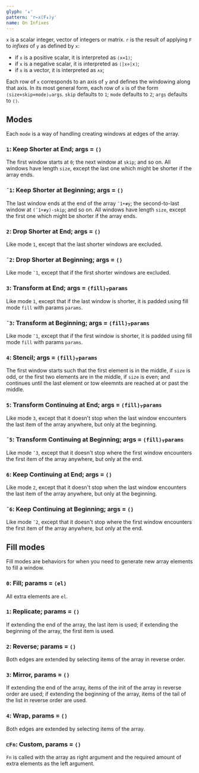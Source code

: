 ```yaml
---
glyph: '↡'
pattern: 'r←x(F↡)y'
name: On Infixes
---
```


`x` is a scalar integer, vector of integers or matrix. `r` is the result of applying `F` to *infixes* of `y` as defined by `x`:

* if `x` is a positive scalar, it is interpreted as `⟨x⋄1⟩`;
* if `x` is a negative scalar, it is interpreted as `⟨|x⋄|x⟩`;
* if `x` is a vector, it is interpreted as `∧x`;

Each row of `x` corresponds to an axis of `y` and defines the windowing along that axis. In its most general form, each row of `x` is of the form `⟨size⋄skip⋄mode⟩⍪args`. `skip` defaults to `1`; `mode` defaults to `2`; `args` defaults to `⟨⟩`.

## Modes

Each `mode` is a way of handling creating windows at edges of the array.

### `1`: Keep Shorter at End; args = `⟨⟩`

The first window starts at `0`; the next window at `skip`; and so on. All windows have length `size`, except the last one which might be shorter if the array ends.

### `¯1`: Keep Shorter at Beginning; args = `⟨⟩`

The last window ends at the end of the array `¯1+≢y`; the second-to-last window at `(¯1+≢y)-skip`; and so on. All windows have length `size`, except the first one which might be shorter if the array ends.

### `2`: Drop Shorter at End; args = `⟨⟩`

Like mode `1`, except that the last shorter windows are excluded.

### `¯2`: Drop Shorter at Beginning; args = `⟨⟩`

Like mode `¯1`, except that if the first shorter windows are excluded.

### `3`: Transform at End; args = `⟨fill⟩⍪params`

Like mode `1`, except that if the last window is shorter, it is padded using fill mode `fill` with params `params`.

### `¯3`: Transform at Beginning; args = `⟨fill⟩⍪params`

Like mode `¯1`, except that if the first window is shorter, it is padded using fill mode `fill` with params `params`.

### `4`: Stencil; args = `⟨fill⟩⍪params`

<planned />

The first window starts such that the first element is in the middle, if `size` is odd, or the first two elements are in the middle, if `size` is even; and continues until the last element or tow eleemnts are reached at or past the middle.

### `5`: Transform Continuing at End; args = `⟨fill⟩⍪params`

Like mode `3`, except that it doesn't stop when the last window encounters the last item of the array anywhere, but only at the beginning.

### `¯5`: Transform Continuing at Beginning; args = `⟨fill⟩⍪params`

Like mode `¯3`, except that it doesn't stop where the first window encounters the first item of the array anywhere, but only at the end.

### `6`: Keep Continuing at End; args = `⟨⟩`

Like mode `2`, except that it doesn't stop when the last window encounters the last item of the array anywhere, but only at the beginning.

### `¯6`: Keep Continuing at Beginning; args = `⟨⟩`

Like mode `¯2`, except that it doesn't stop where the first window encounters the first item of the array anywhere, but only at the end.

## Fill modes

Fill modes are behaviors for when you need to generate new array elements to fill a window.

### `0`: Fill; params = `⟨el⟩`

All extra elements are `el`.

### `1`: Replicate; params = `⟨⟩`

If extending the end of the array, the last item is used; if extending the beginning of the array, the first item is used.

### `2`: Reverse; params = `⟨⟩`

Both edges are extended by selecting items of the array in reverse order.

### `3`: Mirror, params = `⟨⟩`

If extending the end of the array, items of the init of the array in reverse order are used; if extending the beginning of the array, items of the tail of the list in reverse order are used.

### `4`: Wrap, params = `⟨⟩`

Both edges are extended by selecting items of the array.

### `⊏Fn`: Custom, params = `⟨⟩`

<planned />

`Fn` is called with the array as right argument and the required amount of extra elements as the left argument.
